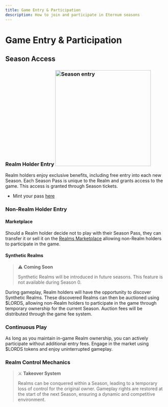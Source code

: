 ```yaml
---
title: Game Entry & Participation
description: How to join and participate in Eternum seasons
---
```


# Game Entry & Participation

## Season Access

### Realm Holder Entry <img src="/ring_pass.png" alt="Season entry" width="300" className=" float-right" />

Realm holders enjoy exclusive benefits, including free entry into each new Season. Each Season Pass is unique to the
Realm and grants access to the game. This access is granted through Season tickets.

- Mint your pass [here](https://empire.realms.world/)

### Non-Realm Holder Entry

#### Marketplace

Should a Realm holder decide not to play with their Season Pass, they can transfer it or sell it on the
[Realms Marketplace](https://market.realms.world/) allowing non-Realm holders to participate in the game.

#### Synthetic Realms

> ⚠️ **Coming Soon**
>
> Synthetic Realms will be introduced in future seasons. This feature is not available during Season 0.

During gameplay, Realm holders will have the opportunity to discover Synthetic Realms. These discovered Realms can then
be auctioned using $LORDS, allowing non-Realm holders to participate in the game through temporary ownership for the
current Season. Auction fees will be distributed through the game fee system.

### Continuous Play

As long as you maintain in-game Realm ownership, you can actively participate without additional entry fees. Engage in
the market using $LORDS tokens and enjoy uninterrupted gameplay.

### Realm Control Mechanics

> ⚔️ **Takeover System**
>
> Realms can be conquered within a Season, leading to a temporary loss of control for the original owner. Gameplay
> rights are restored at the start of the next Season, ensuring a dynamic and competitive environment.
